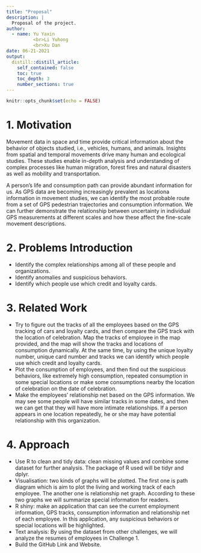 ```yaml
---
title: "Proposal"
description: |
  Proposal of the project.
author:
  - name: Yu Yaxin    
          <br>Li Yuhong      
          <br>Xu Dan
date: 06-21-2021
output:
  distill::distill_article:
    self_contained: false
    toc: true
    toc_depth: 3
    number_sections: true
---
```



```r
knitr::opts_chunk$set(echo = FALSE)
```

# 1.	Motivation

Movement data in space and time provide critical information about the behavior of objects studied, i.e., vehicles, humans, and animals. Insights from spatial and temporal movements drive many human and ecological studies. These studies enable in-depth analysis and understanding of complex processes like human migration, forest fires and natural disasters as well as mobility and transportation.

A person's life and consumption path can provide abundant information for us. As GPS data are becoming increasingly prevalent as locationa information in movement studies, we can identify the most probable route from a set of GPS pedestrian trajectories and consumption information. We can further demonstrate the relationship between uncertainty in individual GPS measurements at different scales and how these affect the fine-scale movement descriptions.

# 2.	Problems Introduction

* Identify the complex relationships among all of these people and organizations.
* Identify anomalies and suspicious behaviors.
* Identify which people use which credit and loyalty cards.

# 3.	Related Work

* Try to figure out the tracks of all the employees based on the GPS tracking of cars and loyalty cards, and then compare the GPS track with the location of celebration. Map the tracks of employee in the map provided, and the map will show the tracks and locations of consumption dynamically. At the same time, by using the unique loyalty number, unique card number and tracks we can identify which people use which credit and loyalty cards.
* Plot the consumption of employees, and then find out the suspicious behaviors, like extremely high consumption, repeated consumption in some special locations or make some consumptions nearby the location of celebration on the date of celebration.
* Make the employees’ relationship net based on the GPS information. We may see some people will have similar tracks in some dates, and then we can get that they will have more intimate relationships. If a person appears in one location repeatedly, he or she may have potential relationship with this organization.

# 4.	Approach

* Use R to clean and tidy data: clean missing values and combine some dataset for further analysis. The package of R used will be tidyr and dplyr.
* Visualisation: two kinds of graphs will be plotted. The first one is path diagram which is aim to plot the living and working track of each employee. The another one is relationship net graph. According to these two graphs we will summarize special information for readers.
* R shiny: make an application that can see the current employment information, GPS tracks, consumption information and relationship net of each employee. In this application, any suspicious behaviors or special locations will be highlighted.
* Text analysis: By using the dataset from other challenges, we will analyze the resumes of employees in Challenge 1.
* Build the GitHub Link and Website.


